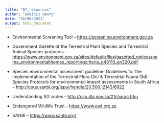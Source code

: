 ```yaml
---
title: "07_resources"
author: "Dominic Henry"
date: "28/06/2021"
output: html_document
---
```


-   Environmental Screening Tool -- <https://screening.environment.gov.za>

-   Government Gazette of the Terrestrial Plant Species and Terrestrial Animal Species protocols -- <https://www.environment.gov.za/sites/default/files/gazetted_notices/nema_environmentalthemes_reportingcriteria_g43110_gn320.pdf>

-   Species environmental assessment guideline: Guidelines for the implementation of the Terrestrial Flora (3c) & Terrestrial Fauna (3d) Species Protocols for environmental impact assessments in South Africa -- <http://opus.sanbi.org/jspui/handle/20.500.12143/6922>

-   Understanding SG codes -- <http://csg.dla.gov.za/21charac.htm>

-   Endangered Wildlife Trust -- <https://www.ewt.org.za>

-   SANBI -- <https://www.sanbi.org/>

